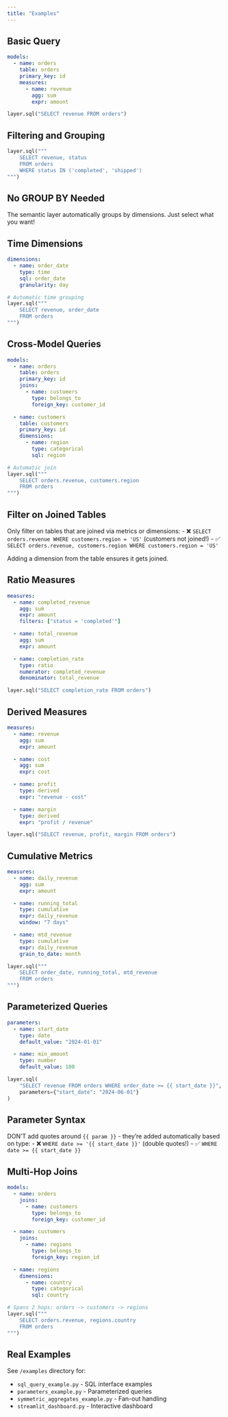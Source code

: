 ```yaml
---
title: "Examples"
---
```


## Basic Query

```yaml
models:
  - name: orders
    table: orders
    primary_key: id
    measures:
      - name: revenue
        agg: sum
        expr: amount
```

```python
layer.sql("SELECT revenue FROM orders")
```

## Filtering and Grouping

```python
layer.sql("""
    SELECT revenue, status
    FROM orders
    WHERE status IN ('completed', 'shipped')
""")
```

::: {.callout-tip}
## No GROUP BY Needed
The semantic layer automatically groups by dimensions. Just select what you want!
:::

## Time Dimensions

```yaml
dimensions:
  - name: order_date
    type: time
    sql: order_date
    granularity: day
```

```python
# Automatic time grouping
layer.sql("""
    SELECT revenue, order_date
    FROM orders
""")
```

## Cross-Model Queries

```yaml
models:
  - name: orders
    table: orders
    primary_key: id
    joins:
      - name: customers
        type: belongs_to
        foreign_key: customer_id

  - name: customers
    table: customers
    primary_key: id
    dimensions:
      - name: region
        type: categorical
        sql: region
```

```python
# Automatic join
layer.sql("""
    SELECT orders.revenue, customers.region
    FROM orders
""")
```

::: {.callout-warning}
## Filter on Joined Tables
Only filter on tables that are joined via metrics or dimensions:
- ❌ `SELECT orders.revenue WHERE customers.region = 'US'` (customers not joined!)
- ✅ `SELECT orders.revenue, customers.region WHERE customers.region = 'US'`

Adding a dimension from the table ensures it gets joined.
:::

## Ratio Measures

```yaml
measures:
  - name: completed_revenue
    agg: sum
    expr: amount
    filters: ["status = 'completed'"]

  - name: total_revenue
    agg: sum
    expr: amount

  - name: completion_rate
    type: ratio
    numerator: completed_revenue
    denominator: total_revenue
```

```python
layer.sql("SELECT completion_rate FROM orders")
```

## Derived Measures

```yaml
measures:
  - name: revenue
    agg: sum
    expr: amount

  - name: cost
    agg: sum
    expr: cost

  - name: profit
    type: derived
    expr: "revenue - cost"

  - name: margin
    type: derived
    expr: "profit / revenue"
```

```python
layer.sql("SELECT revenue, profit, margin FROM orders")
```

## Cumulative Metrics

```yaml
measures:
  - name: daily_revenue
    agg: sum
    expr: amount

  - name: running_total
    type: cumulative
    expr: daily_revenue
    window: "7 days"

  - name: mtd_revenue
    type: cumulative
    expr: daily_revenue
    grain_to_date: month
```

```python
layer.sql("""
    SELECT order_date, running_total, mtd_revenue
    FROM orders
""")
```

## Parameterized Queries

```yaml
parameters:
  - name: start_date
    type: date
    default_value: "2024-01-01"

  - name: min_amount
    type: number
    default_value: 100
```

```python
layer.sql(
    "SELECT revenue FROM orders WHERE order_date >= {{ start_date }}",
    parameters={"start_date": "2024-06-01"}
)
```

::: {.callout-warning}
## Parameter Syntax
DON'T add quotes around `{{ param }}` - they're added automatically based on type:
- ❌ `WHERE date >= '{{ start_date }}'` (double quotes!)
- ✅ `WHERE date >= {{ start_date }}`
:::

## Multi-Hop Joins

```yaml
models:
  - name: orders
    joins:
      - name: customers
        type: belongs_to
        foreign_key: customer_id

  - name: customers
    joins:
      - name: regions
        type: belongs_to
        foreign_key: region_id

  - name: regions
    dimensions:
      - name: country
        type: categorical
        sql: country
```

```python
# Spans 2 hops: orders -> customers -> regions
layer.sql("""
    SELECT orders.revenue, regions.country
    FROM orders
""")
```

## Real Examples

See `/examples` directory for:

- `sql_query_example.py` - SQL interface examples
- `parameters_example.py` - Parameterized queries
- `symmetric_aggregates_example.py` - Fan-out handling
- `streamlit_dashboard.py` - Interactive dashboard
